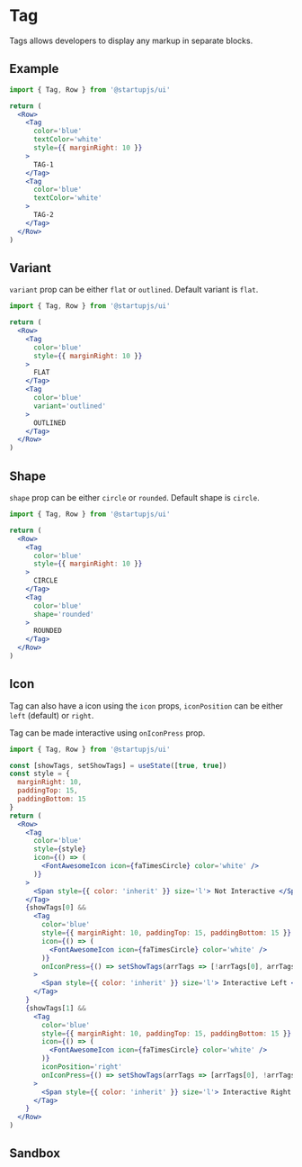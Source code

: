 
# Tag

Tags allows developers to display any markup in separate blocks.

## Example


```jsx
import { Tag, Row } from '@startupjs/ui'
```
```jsx example
return (
  <Row>
    <Tag
      color='blue'
      textColor='white'
      style={{ marginRight: 10 }}
    >
      TAG-1
    </Tag>
    <Tag
      color='blue'
      textColor='white'
    >
      TAG-2
    </Tag>
  </Row>
)
```

## Variant

`variant` prop can be either `flat` or `outlined`. Default variant is `flat`.

```jsx
import { Tag, Row } from '@startupjs/ui'
```
```jsx example
return (
  <Row>
    <Tag
      color='blue'
      style={{ marginRight: 10 }}
    >
      FLAT
    </Tag>
    <Tag
      color='blue'
      variant='outlined'
    >
      OUTLINED
    </Tag>
  </Row>
)
```


## Shape

`shape` prop can be either `circle` or `rounded`. Default shape is `circle`.

```jsx
import { Tag, Row } from '@startupjs/ui'
```
```jsx example
return (
  <Row>
    <Tag
      color='blue'
      style={{ marginRight: 10 }}
    >
      CIRCLE
    </Tag>
    <Tag
      color='blue'
      shape='rounded'
    >
      ROUNDED
    </Tag>
  </Row>
)
```

## Icon

Tag can also have a icon using the `icon` props, `iconPosition` can be either `left` (default) or `right`.

Tag can be made interactive using `onIconPress` prop.


```jsx
import { Tag, Row } from '@startupjs/ui'
```
```jsx example
const [showTags, setShowTags] = useState([true, true])
const style = {
  marginRight: 10,
  paddingTop: 15,
  paddingBottom: 15 
}
return (
  <Row>
    <Tag
      color='blue'
      style={style}
      icon={() => (
        <FontAwesomeIcon icon={faTimesCircle} color='white' />
      )}
    >
      <Span style={{ color: 'inherit' }} size='l'> Not Interactive </Span>
    </Tag>
    {showTags[0] &&
      <Tag
        color='blue'
        style={{ marginRight: 10, paddingTop: 15, paddingBottom: 15 }}
        icon={() => (
          <FontAwesomeIcon icon={faTimesCircle} color='white' />
        )}
        onIconPress={() => setShowTags(arrTags => [!arrTags[0], arrTags[1]])}
      >
        <Span style={{ color: 'inherit' }} size='l'> Interactive Left </Span>
      </Tag>
    }
    {showTags[1] &&
      <Tag
        color='blue'
        style={{ marginRight: 10, paddingTop: 15, paddingBottom: 15 }}
        icon={() => (
          <FontAwesomeIcon icon={faTimesCircle} color='white' />
        )}
        iconPosition='right'
        onIconPress={() => setShowTags(arrTags => [arrTags[0], !arrTags[1]])}
      >
        <Span style={{ color: 'inherit' }} size='l'> Interactive Right </Span>
      </Tag>
    }
  </Row>
)
```

## Sandbox

<Sandbox Component={Tag} />